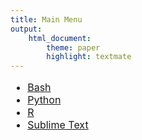 ```yaml
---
title: Main Menu
output:
    html_document:
        theme: paper
        highlight: textmate
---
```

<font size="3">

- [Bash](bash.html)
- [Python](python.html)
- [R](R.html)
- [Sublime Text](sublime_text.html)

</font>
